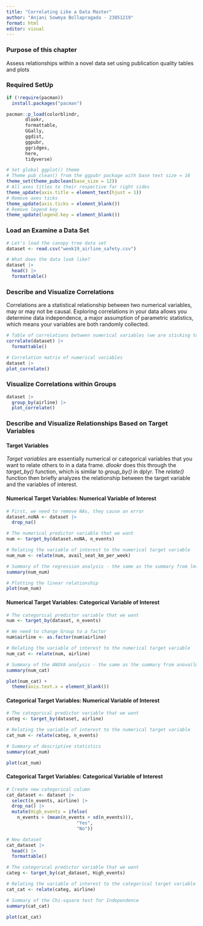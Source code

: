 ```yaml
---
title: "Correlating Like a Data Master"
author: "Anjani Sowmya Bollapragada - 23851219"
format: html
editor: visual
---
```


### Purpose of this chapter

Assess relationships within a novel data set using publication quality tables and plots

### Required SetUp

```r
if (!require(pacman))
  install.packages("pacman")

pacman::p_load(colorblindr,
       dlookr,
       formattable,
       GGally,
       ggdist,
       ggpubr,
       ggridges,
       here,
       tidyverse)

# Set global ggplot() theme
# Theme pub_clean() from the ggpubr package with base text size = 16
theme_set(theme_pubclean(base_size = 12)) 
# All axes titles to their respective far right sides
theme_update(axis.title = element_text(hjust = 1))
# Remove axes ticks
theme_update(axis.ticks = element_blank()) 
# Remove legend key
theme_update(legend.key = element_blank())
```

### Load an Examine a Data Set

```r
# Let's load the canopy tree data set
dataset <- read.csv("week19_airline_safety.csv")

# What does the data look like?
dataset |>
  head() |>
  formattable()
```

### Describe and Visualize Correlations

Correlations are a statistical relationship between two numerical variables, may or may not be causal. Exploring correlations in your data allows you determine data independence, a major assumption of parametric statistics, which means your variables are both randomly collected.

```r
# Table of correlations between numerical variables (we are sticking to the default Pearson's r coefficient)
correlate(dataset) |>
  formattable()
```

```r
# Correlation matrix of numerical variables
dataset |>
plot_correlate()
```

### Visualize Correlations within Groups

```r
dataset |>
  group_by(airline) |>
  plot_correlate()
```

### Describe and Visualize Relationships Based on Target Variables

#### Target Variables

*Target variables* are essentially numerical or categorical variables that you want to relate others to in a data frame. *dlookr* does this through the *target_by()* function, which is similar to *group_by()* in dplyr. The *relate()* function then briefly analyzes the relationship between the target variable and the variables of interest.

#### Numerical Target Variables: Numerical Variable of Interest

```r
# First, we need to remove NAs, they cause an error
dataset.noNA <- dataset |> 
  drop_na()

# The numerical predictor variable that we want
num <- target_by(dataset.noNA, n_events)

# Relating the variable of interest to the numerical target variable
num_num <- relate(num, avail_seat_km_per_week)

# Summary of the regression analysis - the same as the summary from lm(Formula)
summary(num_num)
```

```r
# Plotting the linear relationship
plot(num_num)
```

#### Numerical Target Variables: Categorical Variable of Interest

```r
# The categorical predictor variable that we want
num <- target_by(dataset, n_events) 

# We need to change Group to a factor
num$airline <- as.factor(num$airline)

# Relating the variable of interest to the numerical target variable
num_cat <- relate(num, airline)

# Summary of the ANOVA analysis - the same as the summary from anova(lm(Formula))
summary(num_cat)
```

```r
plot(num_cat) + 
  theme(axis.text.x = element_blank())
```


#### Categorical Target Variables: Numerical Variable of Interest

```r
# The categorical predictor variable that we want
categ <- target_by(dataset, airline)

# Relating the variable of interest to the numerical target variable
cat_num <- relate(categ, n_events)

# Summary of descriptive statistics
summary(cat_num)
```

```r
plot(cat_num) 
```

#### Categorical Target Variables: Categorical Variable of Interest

```r
# Create new categorical column
cat_dataset <- dataset |>
  select(n_events, airline) |>
  drop_na() |>
  mutate(High_events = ifelse(
    n_events > (mean(n_events + sd(n_events))), 
                          "Yes", 
                          "No"))

# New dataset 
cat_dataset |>
  head() |>
  formattable()
```

```r
# The categorical predictor variable that we want
categ <- target_by(cat_dataset, High_events)

# Relating the variable of interest to the categorical target variable
cat_cat <- relate(categ, airline)

# Summary of the Chi-square test for Independence
summary(cat_cat)
```

```r
plot(cat_cat)
```

